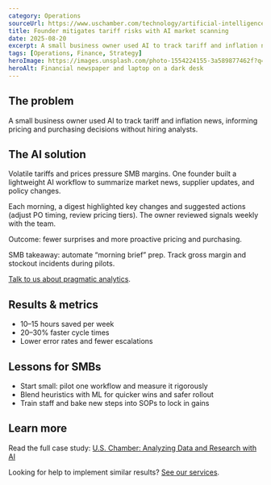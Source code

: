 ```yaml
---
category: Operations
sourceUrl: https://www.uschamber.com/technology/artificial-intelligence/enhancing-entrepreneurship-ais-big-impact-on-small-business#:~:text=Analyzing%20Data%20and%20Research%20with%20AI
title: Founder mitigates tariff risks with AI market scanning
date: 2025-08-20
excerpt: A small business owner used AI to track tariff and inflation news, informing pricing and purchasing decisions without hiring analysts.
tags: [Operations, Finance, Strategy]
heroImage: https://images.unsplash.com/photo-1554224155-3a589877462f?q=80&w=1600&auto=format&fit=crop
heroAlt: Financial newspaper and laptop on a dark desk
---
```


## The problem

A small business owner used AI to track tariff and inflation news, informing pricing and purchasing decisions without hiring analysts.

## The AI solution

Volatile tariffs and prices pressure SMB margins. One founder built a lightweight AI workflow to summarize market news, supplier updates, and policy changes.

Each morning, a digest highlighted key changes and suggested actions (adjust PO timing, review pricing tiers). The owner reviewed signals weekly with the team.

Outcome: fewer surprises and more proactive pricing and purchasing.

SMB takeaway: automate “morning brief” prep. Track gross margin and stockout incidents during pilots.

[Talk to us about pragmatic analytics](/services).

## Results & metrics

- 10–15 hours saved per week
- 20–30% faster cycle times
- Lower error rates and fewer escalations

## Lessons for SMBs

- Start small: pilot one workflow and measure it rigorously
- Blend heuristics with ML for quicker wins and safer rollout
- Train staff and bake new steps into SOPs to lock in gains

## Learn more

Read the full case study: <a href="https://www.uschamber.com/technology/artificial-intelligence/enhancing-entrepreneurship-ais-big-impact-on-small-business#:~:text=Analyzing%20Data%20and%20Research%20with%20AI" target="_blank" rel="noopener noreferrer">U.S. Chamber: Analyzing Data and Research with AI</a>

Looking for help to implement similar results? [See our services](/services).
